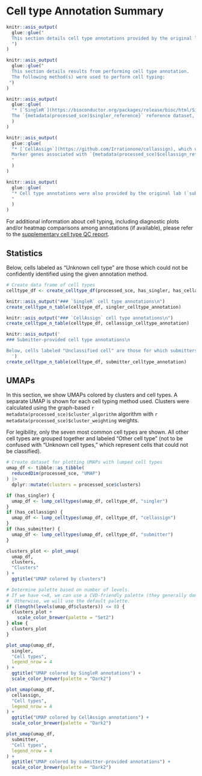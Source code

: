 # Cell type Annotation Summary

<!-- Background depends on which cell types are present in the SCE. -->


<!-- Submitter _only_ --> 
```r
knitr::asis_output(
  glue::glue("
  This section details cell type annotations provided by the original lab ('submitter') which generated this data.
  ")
)
```


<!-- At least one cell type annotation method. --> 
```r
knitr::asis_output(
  glue::glue("
  This section details results from performing cell type annotation.
  The following method(s) were used to perform cell typing:
 ")
)
```


```r
knitr::asis_output(
  glue::glue(
  "* [`SingleR`](https://bioconductor.org/packages/release/bioc/html/SingleR.html), which uses a reference-based approach.
  The `{metadata(processed_sce)$singler_reference}` reference dataset, obtained from the [`celldex` package](http://bioconductor.org/packages/release/data/experiment/html/celldex.html) package, was used for cell typing."
  )
)
```


```r
knitr::asis_output(
  glue::glue(
  "* [`CellAssign`](https://github.com/Irrationone/cellassign), which uses a marker-gene based approach.
  Marker genes associated with `{metadata(processed_sce)$cellassign_reference}` tissue were obtained from [PanglaoDB](https://panglaodb.se/).
  "
  )
)
```


<!-- Submitter and at least one inference method --> 
```r
knitr::asis_output(
  glue::glue(
  "* Cell type annotations were also provided by the original lab (`submitter-provided`) which generated this data. 
  "
  )
)
```

For additional information about cell typing, including diagnostic plots and/or heatmap comparisons among annotations (if available), please refer to the [supplementary cell type QC report](celltypes_report.html).


## Statistics

Below, cells labeled as "Unknown cell type" are those which could not be confidently identified using the given annotation method.


```r
# Create data frame of cell types
celltype_df <- create_celltype_df(processed_sce, has_singler, has_cellassign)
```


```r
knitr::asis_output("### `SingleR` cell type annotations\n")
create_celltype_n_table(celltype_df, singler_celltype_annotation)
```

```r
knitr::asis_output("### `CellAssign` cell type annotations\n")
create_celltype_n_table(celltype_df, cellassign_celltype_annotation)
```

```r
knitr::asis_output('
### Submitter-provided cell type annotations\n

Below, cells labeled "Unclassified cell" are those for which submitters did not provide an annotation. 
  ')
create_celltype_n_table(celltype_df, submitter_celltype_annotation)
```

## UMAPs

In this section, we show UMAPs colored by clusters and cell types.
A separate UMAP is shown for each cell typing method used.
Clusters were calculated using the graph-based `r metadata(processed_sce)$cluster_algorithm` algorithm with `r metadata(processed_sce)$cluster_weighting` weights.

For legibility, only the seven most common cell types are shown.
All other cell types are grouped together and labeled "Other cell type" (not to be confused with "Unknown cell types," which represent cells that could not be classified).


```r
# Create dataset for plotting UMAPs with lumped cell types
umap_df <- tibble::as_tibble(
  reducedDim(processed_sce, "UMAP")
) |>
  dplyr::mutate(clusters = processed_sce$clusters)

if (has_singler) {
  umap_df <- lump_celltypes(umap_df, celltype_df, "singler")
}
if (has_cellassign) {
  umap_df <- lump_celltypes(umap_df, celltype_df, "cellassign")
}
if (has_submitter) {
  umap_df <- lump_celltypes(umap_df, celltype_df, "submitter")
}
```


<!-- First UMAP: clusters -->
```r
clusters_plot <- plot_umap(
  umap_df,
  clusters,
  "Clusters"
) +
  ggtitle("UMAP colored by clusters")

# Determine palette based on number of levels.
# If we have <=8, we can use a CVD-friendly palette (they generally don't have more than 8 colors).
#  Otherwise, we will use the default palette.
if (length(levels(umap_df$clusters)) <= 8) {
  clusters_plot +
    scale_color_brewer(palette = "Set2")
} else {
  clusters_plot
}
```

<!-- Now, UMAPs of cell types, where present -->

```r
plot_umap(umap_df,
  singler,
  "Cell types",
  legend_nrow = 4
) +
  ggtitle("UMAP colored by SingleR annotations") +
  scale_color_brewer(palette = "Dark2")
```


```r
plot_umap(umap_df,
  cellassign,
  "Cell types",
  legend_nrow = 4
) +
  ggtitle("UMAP colored by CellAssign annotations") +
  scale_color_brewer(palette = "Dark2")
```


```r
plot_umap(umap_df,
  submitter,
  "Cell types",
  legend_nrow = 4
) +
  ggtitle("UMAP colored by submitter-provided annotations") +
  scale_color_brewer(palette = "Dark2")
```
